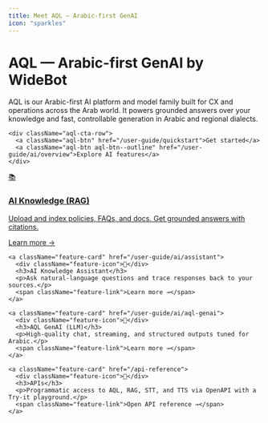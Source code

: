 ```yaml
---
title: Meet AQL — Arabic-first GenAI
icon: "sparkles"
---
```


<div className="aql-landing">

  <div className="aql-hero">
    <h1>AQL — Arabic-first GenAI by WideBot</h1>
    <p>
      AQL is our Arabic-first AI platform and model family built for CX and operations across the Arab world.
      It powers grounded answers over your knowledge and fast, controllable generation in Arabic and regional dialects.
    </p>

    <div className="aql-cta-row">
      <a className="aql-btn" href="/user-guide/quickstart">Get started</a>
      <a className="aql-btn aql-btn--outline" href="/user-guide/ai/overview">Explore AI features</a>
    </div>
  </div>

  <div className="feature-grid">
    <a className="feature-card" href="/user-guide/ai/knowledge">
      <div className="feature-icon">📚</div>
      <h3>AI Knowledge (RAG)</h3>
      <p>Upload and index policies, FAQs, and docs. Get grounded answers with citations.</p>
      <span className="feature-link">Learn more →</span>
    </a>

    <a className="feature-card" href="/user-guide/ai/assistant">
      <div className="feature-icon">🧭</div>
      <h3>AI Knowledge Assistant</h3>
      <p>Ask natural-language questions and trace responses back to your sources.</p>
      <span className="feature-link">Learn more →</span>
    </a>

    <a className="feature-card" href="/user-guide/ai/aql-genai">
      <div className="feature-icon">🤖</div>
      <h3>AQL GenAI (LLM)</h3>
      <p>High-quality chat, streaming, and structured outputs tuned for Arabic.</p>
      <span className="feature-link">Learn more →</span>
    </a>

    <a className="feature-card" href="/api-reference">
      <div className="feature-icon">🧩</div>
      <h3>APIs</h3>
      <p>Programmatic access to AQL, RAG, STT, and TTS via OpenAPI with a Try-it playground.</p>
      <span className="feature-link">Open API reference →</span>
    </a>
  </div>

</div>
